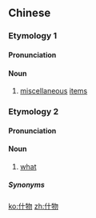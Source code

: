 {{also|甚物}}
==Chinese==

===Etymology 1===
{{zh-forms}}

====Pronunciation====
{{zh-pron
|m=shíwù
|c=zaap6 mat6,sap6 mat6
|mn=si̍p-mi̍h
|cat=n
}}

====Noun====
{{zh-noun}}

# [[miscellaneous]] [[item]]s

===Etymology 2===
{{zh-forms|what|alt=甚物,甚麼/什麼/什么}}

====Pronunciation====
{{zh-pron
|mn=xm:sím-mi̍h/zz:sím-mi/qz:siám-mih/twv:sím-mih/twv:sīm-mi̍h/zz:sám-mi̍h
|cat=n
}}

====Noun====
{{zh-noun}}

# {{lb|zh|Min Nan}} [[what]]

=====Synonyms=====
{{zh-dial|什麼}}

[[ko:什物]]
[[zh:什物]]